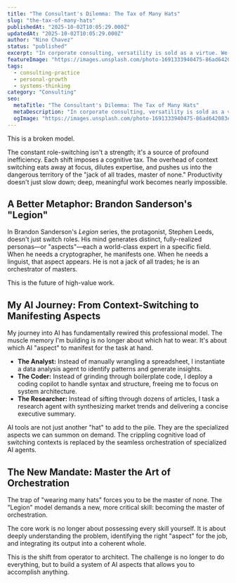 ```yaml
---
title: "The Consultant's Dilemma: The Tax of Many Hats"
slug: "the-tax-of-many-hats"
publishedAt: "2025-10-02T10:05:29.000Z"
updatedAt: "2025-10-02T10:05:29.000Z"
author: "Nino Chavez"
status: "published"
excerpt: "In corporate consulting, versatility is sold as a virtue. We are expected to be the strategist, the data analyst, the project manager, and the client whisperer—often in the same afternoon. We call this \"wearing many hats.\""
featureImage: "https://images.unsplash.com/photo-1691333940475-86ad642083e4?crop=entropy&cs=tinysrgb&fit=max&fm=jpg&ixid=M3wxMTc3M3wwfDF8c2VhcmNofDQ0fHxvcmNoZXN0cmF8ZW58MHx8fHwxNzU5Mzk5NDcyfDA&ixlib=rb-4.1.0&q=80&w=2000"
tags:
  - consulting-practice
  - personal-growth
  - systems-thinking
category: "Consulting"
seo:
  metaTitle: "The Consultant's Dilemma: The Tax of Many Hats"
  metaDescription: "In corporate consulting, versatility is sold as a virtue. We are expected to be the strategist, the data analyst, the project manager, and the client whisperer—often in the same afternoon. We call this \"wearing many hats.\""
  ogImage: "https://images.unsplash.com/photo-1691333940475-86ad642083e4?crop=entropy&cs=tinysrgb&fit=max&fm=jpg&ixid=M3wxMTc3M3wwfDF8c2VhcmNofDQ0fHxvcmNoZXN0cmF8ZW58MHx8fHwxNzU5Mzk5NDcyfDA&ixlib=rb-4.1.0&q=80&w=2000"
---
```

This is a broken model.

The constant role-switching isn't a strength; it's a source of profound inefficiency. Each shift imposes a cognitive tax. The overhead of context switching eats away at focus, dilutes expertise, and pushes us into the dangerous territory of the "jack of all trades, master of none." Productivity doesn't just slow down; deep, meaningful work becomes nearly impossible.

## A Better Metaphor: Brandon Sanderson's "Legion"

In Brandon Sanderson's *Legion* series, the protagonist, Stephen Leeds, doesn't just switch roles. His mind generates distinct, fully-realized personas—or "aspects"—each a world-class expert in a specific field. When he needs a cryptographer, he manifests one. When he needs a linguist, that aspect appears. He is not a jack of all trades; he is an orchestrator of masters.

This is the future of high-value work.

## My AI Journey: From Context-Switching to Manifesting Aspects

My journey into AI has fundamentally rewired this professional model. The muscle memory I'm building is no longer about which hat to wear. It's about which AI "aspect" to manifest for the task at hand.

- **The Analyst:** Instead of manually wrangling a spreadsheet, I instantiate a data analysis agent to identify patterns and generate insights.
- **The Coder:** Instead of grinding through boilerplate code, I deploy a coding copilot to handle syntax and structure, freeing me to focus on system architecture.
- **The Researcher:** Instead of sifting through dozens of articles, I task a research agent with synthesizing market trends and delivering a concise executive summary.

AI tools are not just another "hat" to add to the pile. They are the specialized aspects we can summon on demand. The crippling cognitive load of switching contexts is replaced by the seamless orchestration of specialized AI agents.

## The New Mandate: Master the Art of Orchestration

The trap of "wearing many hats" forces you to be the master of none. The "Legion" model demands a new, more critical skill: becoming the master of orchestration.

The core work is no longer about possessing every skill yourself. It is about deeply understanding the problem, identifying the right "aspect" for the job, and integrating its output into a coherent whole.

This is the shift from operator to architect. The challenge is no longer to do everything, but to build a system of AI aspects that allows you to accomplish anything.
